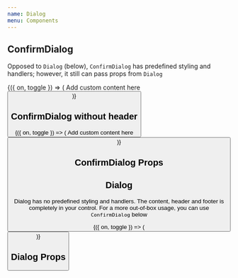 ```yaml
---
name: Dialog
menu: Components
---
```




## ConfirmDialog

Opposed to `Dialog` (below), `ConfirmDialog` has predefined styling and handlers; however, it still can pass props from `Dialog`

<Playground>
  <Toggle initial={false}>
    {({ on, toggle }) => (
      <Box>
        <ConfirmDialog
          title="Confirm dialog"
          isVisible={on}
          onRequestClose={toggle}
          cancelLabel="Cancel label"
          confirmLabel="Confirm label"
        >
          <Text>Add custom content here</Text>
        </ConfirmDialog>
        <Button onPress={toggle} title="Open dialog" />
      </Box>
    )}
  </Toggle>
</Playground>

## ConfirmDialog without header

<Playground>
  <Toggle initial={false}>
    {({ on, toggle }) => (
      <Box>
        <ConfirmDialog
          header={null}
          isVisible={on}
          onRequestClose={toggle}
          cancelLabel="Cancel label"
          confirmLabel="Confirm label"
        >
          <Text>Add custom content here</Text>
        </ConfirmDialog>
        <Button onPress={toggle} title="Open dialog" />
      </Box>
    )}
  </Toggle>
</Playground>

## ConfirmDialog Props

<PropsTable of={ConfirmDialog} />

## Dialog

Dialog has no predefined styling and handlers. The content, header and footer is completely in your control. For a more out-of-box usage, you can use `ConfirmDialog` below

<Playground>
  <Toggle initial={false}>
    {({ on, toggle }) => (
      <Box>
        <Dialog
          header={<Text>Header</Text>}
          footer={<Text>Footer</Text>}
          isVisible={on}
          onRequestClose={toggle}
        >
          <Box height={1800}>
            <Text>Put any content in the dialog</Text>
          </Box>
        </Dialog>
        <Button onPress={toggle} title="Open dialog" />
      </Box>
    )}
  </Toggle>
</Playground>

## Dialog Props

<PropsTable of={Dialog} />
